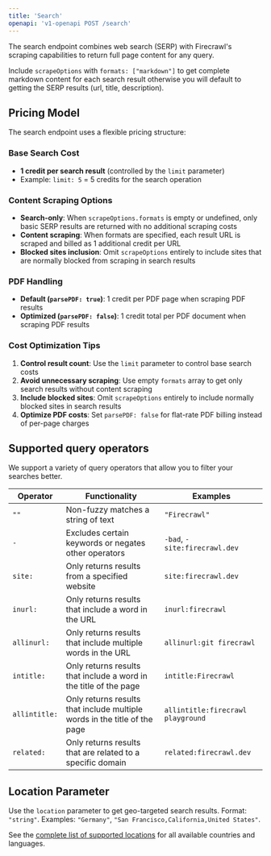 ```yaml
---
title: 'Search'
openapi: 'v1-openapi POST /search'
---
```


The search endpoint combines web search (SERP) with Firecrawl's scraping capabilities to return full page content for any query.

Include `scrapeOptions` with `formats: ["markdown"]` to get complete markdown content for each search result otherwise you will default to getting the SERP results (url, title, description).

## Pricing Model

The search endpoint uses a flexible pricing structure:

### Base Search Cost
- **1 credit per search result** (controlled by the `limit` parameter)
- Example: `limit: 5` = 5 credits for the search operation

### Content Scraping Options
- **Search-only**: When `scrapeOptions.formats` is empty or undefined, only basic SERP results are returned with no additional scraping costs
- **Content scraping**: When formats are specified, each result URL is scraped and billed as 1 additional credit per URL
- **Blocked sites inclusion**: Omit `scrapeOptions` entirely to include sites that are normally blocked from scraping in search results

### PDF Handling
- **Default (`parsePDF: true`)**: 1 credit per PDF page when scraping PDF results
- **Optimized (`parsePDF: false`)**: 1 credit total per PDF document when scraping PDF results

### Cost Optimization Tips

1. **Control result count**: Use the `limit` parameter to control base search costs
2. **Avoid unnecessary scraping**: Use empty `formats` array to get only search results without content scraping
3. **Include blocked sites**: Omit `scrapeOptions` entirely to include normally blocked sites in search results
4. **Optimize PDF costs**: Set `parsePDF: false` for flat-rate PDF billing instead of per-page charges

## Supported query operators
We support a variety of query operators that allow you to filter your searches better.

| Operator | Functionality | Examples |
---|-|-|
| `""` | Non-fuzzy matches a string of text | `"Firecrawl"`
| `-` | Excludes certain keywords or negates other operators | `-bad`, `-site:firecrawl.dev`
| `site:` | Only returns results from a specified website | `site:firecrawl.dev`
| `inurl:` | Only returns results that include a word in the URL | `inurl:firecrawl`
| `allinurl:` | Only returns results that include multiple words in the URL | `allinurl:git firecrawl`
| `intitle:` | Only returns results that include a word in the title of the page | `intitle:Firecrawl`
| `allintitle:` | Only returns results that include multiple words in the title of the page | `allintitle:firecrawl playground`
| `related:` | Only returns results that are related to a specific domain | `related:firecrawl.dev`

## Location Parameter

Use the `location` parameter to get geo-targeted search results. Format: `"string"`. Examples: `"Germany"`, `"San Francisco,California,United States"`.

See the [complete list of supported locations](https://firecrawl.dev/search_locations.json) for all available countries and languages.
